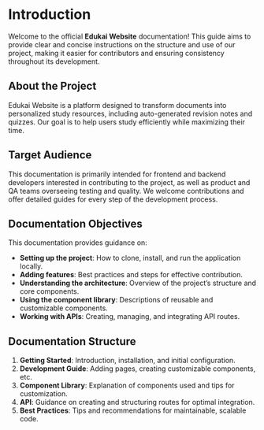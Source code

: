 # Introduction

Welcome to the official **Edukai Website** documentation! This guide aims to provide clear and concise instructions on the structure and use of our project, making it easier for contributors and ensuring consistency throughout its development.

## About the Project

Edukai Website is a platform designed to transform documents into personalized study resources, including auto-generated revision notes and quizzes. Our goal is to help users study efficiently while maximizing their time.

## Target Audience

This documentation is primarily intended for frontend and backend developers interested in contributing to the project, as well as product and QA teams overseeing testing and quality. We welcome contributions and offer detailed guides for every step of the development process.

## Documentation Objectives

This documentation provides guidance on:

- **Setting up the project**: How to clone, install, and run the application locally.
- **Adding features**: Best practices and steps for effective contribution.
- **Understanding the architecture**: Overview of the project’s structure and core components.
- **Using the component library**: Descriptions of reusable and customizable components.
- **Working with APIs**: Creating, managing, and integrating API routes.

## Documentation Structure

1. **Getting Started**: Introduction, installation, and initial configuration.
2. **Development Guide**: Adding pages, creating customizable components, etc.
3. **Component Library**: Explanation of components used and tips for customization.
4. **API**: Guidance on creating and structuring routes for optimal integration.
5. **Best Practices**: Tips and recommendations for maintainable, scalable code.

